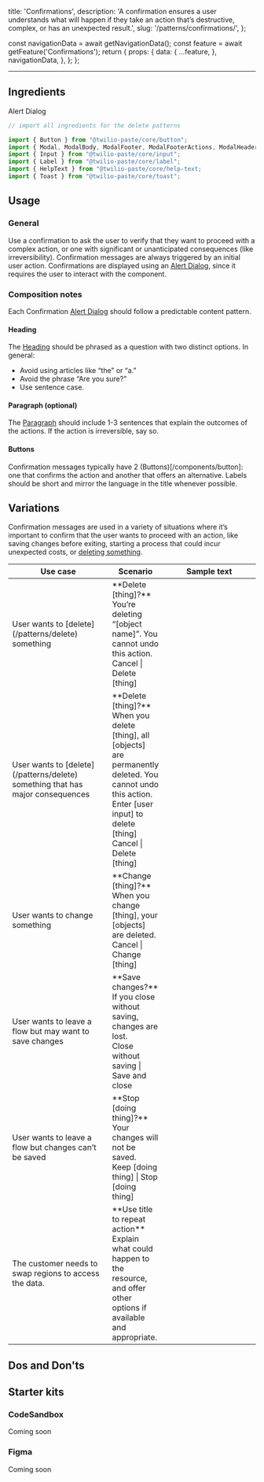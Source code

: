   title: 'Confirmations',
  description:
    'A confirmation ensures a user understands what will happen if they take an action that’s destructive, complex, or has an unexpected result.',
  slug: '/patterns/confirmations/',
};



  const navigationData = await getNavigationData();
  const feature = await getFeature('Confirmations');
  return {
    props: {
      data: {
        ...feature,
      },
      navigationData,
    },
  };
};

<content>

<NormalizedPatternHeader description={meta.description} name={meta.title} data={props.data} />

</content>

---

<contentwrapper>

<PageAside data={mdxHeadings} />

<content>

## Ingredients

<Grid gutter="space30" marginBottom="space80">
  <Column>
    <Card>
      <Heading as="h3" variant="heading40" marginBottom="space0">
        <Anchor href="/components/alert-dialog">Alert Dialog</Anchor>
      </Heading>
    </Card>
  </Column>
</Grid>

```jsx
// import all ingredients for the delete patterns

import {​ Button } from "@twilio-paste/core/button";
import { Modal, ModalBody, ModalFooter, ModalFooterActions, ModalHeader, ModalHeading } from "@twilio-paste/core/modal";
import { Input } from "@twilio-paste/core/input";
import { Label } from "@twilio-paste/core/label";
import { HelpText } from "@twilio-paste/core/help-text;
import { Toast } from "@twilio-paste/core/toast";
```

## Usage

### General

Use a confirmation to ask the user to verify that they want to proceed with a complex action, or one with significant or unanticipated consequences (like irreversibility). Confirmation messages are always triggered by an initial user action.
Confirmations are displayed using an [Alert Dialog](/components/alert-dialog), since it requires the user to interact with the component.

### Composition notes

Each Confirmation [Alert Dialog](/components/alert-dialog) should follow a predictable content pattern. 

#### Heading

The [Heading](/components/heading) should be phrased as a question with two distinct options. In general:
- Avoid using articles like “the” or “a.” 
- Avoid the phrase “Are you sure?” 
- Use sentence case.

#### Paragraph (optional)

The [Paragraph](/components/paragraph) should include 1-3 sentences that explain the outcomes of the actions. If the action is irreversible, say so.

#### Buttons
Confirmation messages typically have 2 (Buttons)[/components/button]: one that confirms the action and another that offers an alternative. Labels should be short and mirror the language in the title whenever possible.

## Variations

Confirmation messages are used in a variety of situations where it’s important to confirm that the user wants to proceed with an action, like saving changes before exiting, starting a process that could incur unexpected costs, or [deleting something](/patterns/delete).

<Box marginBottom="space70">
  <Table scrollHorizontally>
    <THead>
      <Tr>
        <Th width="200px">Use case</Th>
        <Th>Scenario</Th>
        <Th width="200px">Sample text</Th>
      </Tr>
    </THead>
    <TBody>
      <Tr verticalAlign="top">
        <Td> User wants to [delete](/patterns/delete) something </Td>
        <Td> **Delete [thing]?** <br/> You’re deleting “[object name]”. You cannot undo this action. <br/> Cancel | Delete [thing] </Td>
      </Tr>
      <Tr verticalAlign="top">
        <Td> User wants to [delete](/patterns/delete) something that has major consequences</Td>
        <Td> **Delete [thing]?** <br/> When you delete [thing], all [objects] are permanently deleted. You cannot undo this action. <br/> Enter [user input] to delete [thing] <br/> Cancel | Delete [thing] </Td>
      </Tr>
      <Tr verticalAlign="top">
        <Td> User wants to change something</Td>
        <Td> **Change [thing]?** <br/> When you change [thing], your [objects] are deleted. <br/> Cancel | Change [thing] </Td>
      </Tr>
      <Tr verticalAlign="top">
        <Td> User wants to leave a flow but may want to save changes</Td>
        <Td> **Save changes?** <br/> If you close without saving, changes are lost. <br/> Close without saving | Save and close </Td>
      </Tr>
      <Tr verticalAlign="top">
        <Td> User wants to leave a flow but changes can’t be saved</Td>
        <Td> **Stop [doing thing]?** <br/> Your changes will not be saved. <br/> Keep [doing thing] | Stop [doing thing] </Td>
      </Tr>
      <Tr verticalAlign="top">
        <Td> The customer needs to swap regions to access the data.</Td>
        <Td> **Use title to repeat action** <br/> Explain what could happen to the resource, and offer other options if available and appropriate.</Td>
      </Tr>
    </TBody>
  </Table>
</Box>

## Dos and Don'ts

<DoDont>
  <Do
    title="Do"
    body="Tell the user if they cannot undo the action."
    preview={false}
  />
  <Dont
    title="Don't"
    body="Use confirmation messages for routine, easily reversed actions."
    preview={false}
  />
</DoDont>

<DoDont>
  <Do
    title="Do"
    body="Phrase the heading as a question."
    preview={false}
  />
  <Dont
    title="Don't"
    body="Use the phrase “Are you sure?”"
    preview={false}
  />
</DoDont>

<DoDont>
  <Do
    title="Do"
    body="Make the buttons clear alternatives."
    preview={false}
    />
</DoDont>

## Starter kits

### CodeSandbox

Coming soon

### Figma

Coming soon

</content>

</contentwrapper>
